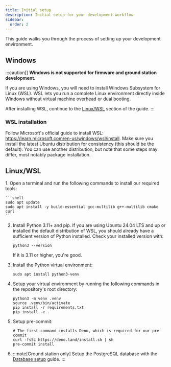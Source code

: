 ```yaml
---
title: Initial setup
description: Initial setup for your development workflow
sidebar:
  order: 2
---
```


This guide walks you through the process of setting up your development environment.

## Windows
:::caution[]
**Windows is not supported for firmware and ground station development.**

If you are using Windows, you will need to install Windows Subsystem for Linux (WSL). WSL lets you run a complete Linux environment directly inside Windows without virtual machine overhead or dual booting.

After installing WSL, continue to the [Linux/WSL](#linuxwsl) section of the guide.
:::

### WSL installation

Follow Microsoft's official guide to install WSL: https://learn.microsoft.com/en-us/windows/wsl/install. Make sure you install the latest Ubuntu distribution for consistency (this should be the default). You can use another distribution, but note that some steps may differ, most notably package installation.

## Linux/WSL

<Steps>
1. Open a terminal and run the following commands to install our required tools:

    ```shell
    sudo apt update
    sudo apt install -y build-essential gcc-multilib g++-multilib cmake curl
    ```

2. Install Python 3.11+ and pip. If you are using Ubuntu 24.04 LTS and up or installed the default distribution of WSL, you should already have a sufficient version of Python installed. Check your installed version with:

    ```shell
    python3 --version
    ```
    If it is 3.11 or higher, you're good.

3. Install the Python virtual environment:

    ```shell
    sudo apt install python3-venv
    ```

4. Setup your virtual environment by running the following commands in the repository's root directory:

    ```shell
    python3 -m venv .venv
    source .venv/bin/activate
    pip install -r requirements.txt
    pip install -e .

5. Setup pre-commit:

    ```shell
    # The first command installs Deno, which is required for our pre-commit
    curl -fsSL https://deno.land/install.sh | sh
    pre-commit install
    ```

6. 
    :::note[Ground station only]
    Setup the PostgreSQL database with the [Database setup](/OBC-firmware/start-here/database-setup) guide.
    :::
</Steps>

